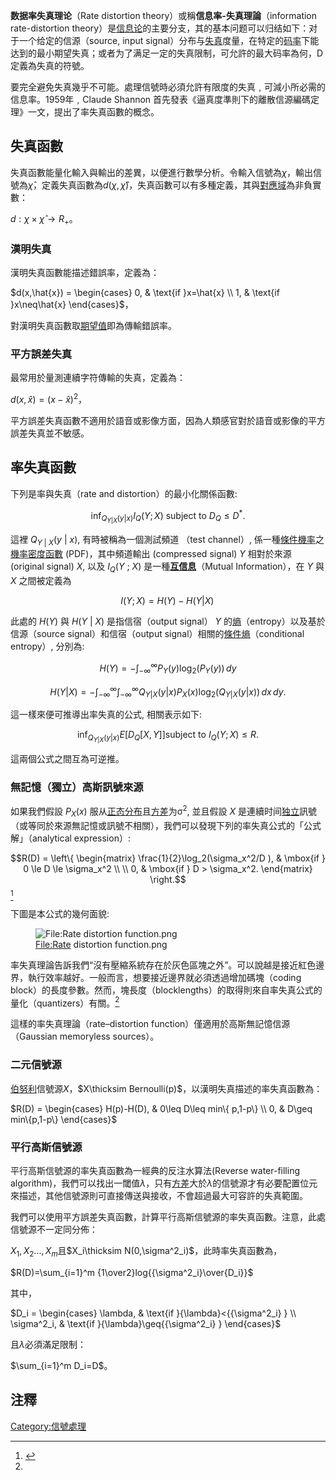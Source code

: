 {{NoteTA
|G1 = Communication
|G2 = IT
|G3 = Math
|1 = zh-tw:資料; zh-hk:數據; zh-cn:数据;
|2 = zh-tw:失真; zh-hk:失真; zh-cn:失真;
|3 = zh-tw:訊號來源; zh-cn:信源;

|4 = zh-tw:信號源; zh-cn:信源;
}}

'''数据率失真理论'''（Rate distortion theory）或稱'''信息率-失真理論'''（information rate-distortion theory）是[[信息论|信息论]]的主要分支，其的基本问题可以归结如下：对于一个给定的信源（source, input signal）分布与[[失真|失真]]度量，在特定的[[码率|码率]]下能达到的最小期望失真；或者为了满足一定的失真限制，可允許的最大码率為何，D 定義為失真的符號。

要完全避免失真幾乎不可能。處理信號時必須允許有限度的失真﹐可減小所必需的信息率。1959年﹐Claude Shannon 首先發表《逼真度準則下的離散信源編碼定理》一文，提出了率失真函數的概念。

== 失真函數 ==
失真函數能量化輸入與輸出的差異，以便進行數學分析。令輸入信號為<math>\chi</math>，輸出信號為<math>\hat{\chi}
</math>，定義失真函數為<math>d(\chi,\hat{\chi})
</math>，失真函數可以有多種定義，其與[[到达域|對應域]]為非負實數：

<math>d:\chi \times \hat{\chi}\rightarrow R_+
</math>。

=== 漢明失真 ===
漢明失真函數能描述錯誤率，定義為：

<math>d(x,\hat{x}) = \begin{cases} 0, & \text{if }x=\hat{x} \\ 1, & \text{if }x\neq\hat{x} \end{cases}
</math>，

對漢明失真函數取[[期望值|期望值]]即為傳輸錯誤率。

=== 平方誤差失真 ===
最常用於量測連續字符傳輸的失真，定義為：

<math>d(x,\hat{x}) = (x-\hat{x})^2
</math>，

平方誤差失真函數不適用於語音或影像方面，因為人類感官對於語音或影像的平方誤差失真並不敏感。

== 率失真函數 ==
下列是率與失真（rate and distortion）的最小化關係函數:

:<math>\inf_{Q_{Y|X}(y|x)} I_Q(Y;X)\ \mbox{subject to}\ D_Q \le D^*.</math>

這裡 ''Q''<sub>''Y'' | ''X''</sub>(''y'' | ''x''), 有時被稱為一個測試頻道 （test channel）, 係一種[[條件機率|條件機率]]之[[機率密度函數|機率密度函數]] (PDF)，其中頻道輸出 (compressed signal) ''Y'' 相對於來源 (original signal) ''X'', 以及 ''I''<sub>''Q''</sub>(''Y'' ; ''X'') 是一種'''[[互信息|互信息]]'''（Mutual Information），在 ''Y'' 與 ''X'' 之間被定義為

:<math>I(Y;X) = H(Y) - H(Y|X) \, </math>

此處的 ''H''(''Y'') 與 ''H''(''Y'' | ''X'') 是指信宿（output signal） ''Y'' 的[[熵|熵]]（entropy）以及基於信源（source signal）和信宿（output signal）相關的[[條件熵|條件熵]]（conditional entropy）, 分別為:

:<math> H(Y) = - \int_{-\infty}^\infty P_Y (y) \log_{2} (P_Y (y))\,dy </math>

:<math> H(Y|X) = 
       - \int_{-\infty}^{\infty} \int_{-\infty}^\infty Q_{Y|X}(y|x) P_X (x) \log_{2} (Q_{Y|X} (y|x))\, dx\, dy. </math>

這一樣來便可推導出率失真的公式, 相關表示如下:

:<math>\inf_{Q_{Y|X}(y|x)} E[D_Q[X,Y]] \mbox{subject to}\ I_Q(Y;X)\leq R. </math>

這兩個公式之間互為可逆推。
=== 無記憶（獨立）高斯訊號來源 ===
如果我們假設 ''P''<sub>''X''</sub>(''x'') 服从[[正态分布|正态分布]]且[[方差|方差]]为σ<sup>2</sup>, 並且假設 ''X'' 是連續时间[[統計獨立性|独立]]訊號（或等同於來源無記憶或訊號不相關），我們可以發現下列的率失真公式的「公式解」（analytical expression）:

:<math> R(D) = \left\{ \begin{matrix} 
  \frac{1}{2}\log_2(\sigma_x^2/D ), & \mbox{if } 0 \le D \le \sigma_x^2 \\  \\
              0,                             & \mbox{if } D > \sigma_x^2. 
                      \end{matrix} \right.

              </math><ref name="auto">{{cite book| author = Thomas M. Cover, Joy A. Thomas | title = Elements of Information Theory | publisher = John Wiley & Sons, New York |year=2006}}</ref>

下圖是本公式的幾何面貌:

[[File:Rate_distortion_function.png|File:Rate distortion function.png]]

率失真理論告訴我們“沒有壓縮系統存在於灰色區塊之外”。可以說越是接近紅色邊界，執行效率越好。一般而言，想要接近邊界就必須透過增加碼塊（coding block）的長度參數。然而，塊長度（blocklengths）的取得則來自率失真公式的量化（quantizers）有關。<ref name="auto"/>

這樣的率失真理論（rate–distortion function）僅適用於高斯無記憶信源（Gaussian memoryless sources）。

=== 二元信號源 ===
[[伯努利分布|伯努利]]信號源<math>X
</math>，<math>X\thicksim Bernoulli(p)
</math>，以漢明失真描述的率失真函數為：

<math>R(D) = \begin{cases} H(p)-H(D), & 0\leq D\leq min\{ p,1-p\} \\ 0, & D\geq min\{p,1-p\} \end{cases}
</math>

=== 平行高斯信號源 ===
平行高斯信號源的率失真函數為一經典的反注水算法(Reverse water-filling algorithm)，我們可以找出一閾值<math>\lambda
</math>，只有[[方差|方差]]大於<math>\lambda
</math>的信號源才有必要配置位元來描述，其他信號源則可直接傳送與接收，不會超過最大可容許的失真範圍。

我們可以使用平方誤差失真函數，計算平行高斯信號源的率失真函數。注意，此處信號源不一定同分佈：

<math>X_1,X_2...,X_m
</math>且<math> X_i\thicksim N(0,\sigma^2_i)
</math>，此時率失真函數為，

<math>R(D)=\sum_{i=1}^m {1\over2}log{{\sigma^2_i}\over{D_i}}
</math>

其中，

<math>D_i = \begin{cases} \lambda, & \text{if }{\lambda}<{{\sigma^2_i} } \\ \sigma^2_i, & \text{if }{\lambda}\geq{{\sigma^2_i} } \end{cases}
</math>

且<math>\lambda
</math>必須滿足限制：

<math>\sum_{i=1}^m D_i=D
</math>。

==注釋==
{{reflist}}
[[Category:信號處理|Category:信號處理]]